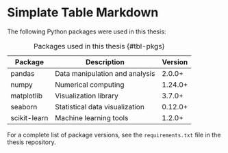 # Simplate Table Markdown {#sec-python-pkgs}

The following Python packages were used in this thesis:

| Package | Description | Version |
|---------|-------------|---------|
| pandas | Data manipulation and analysis | 2.0.0+ |
| numpy | Numerical computing | 1.24.0+ |
| matplotlib | Visualization library | 3.7.0+ |
| seaborn | Statistical data visualization | 0.12.0+ |
| scikit-learn | Machine learning tools | 1.2.0+ |

: Packages used in this thesis {#tbl-pkgs}

For a complete list of package versions, see the `requirements.txt` file in the thesis repository.


